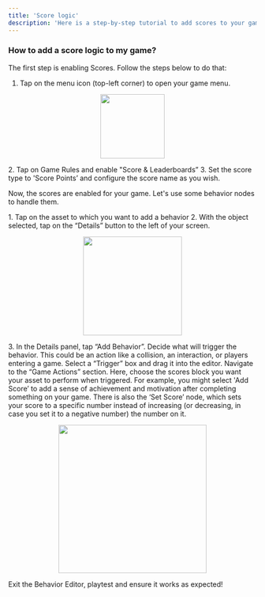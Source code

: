 ```yaml
---
title: 'Score logic'
description: 'Here is a step-by-step tutorial to add scores to your game'
---
```


### **How to add a score logic to my game?**

The first step is enabling Scores. Follow the steps below to do that:

1. Tap on the menu icon (top-left corner) to open your game menu.
<p align="center">
  <img width="130" noZoom src="https://i.imgur.com/TocBoa7.png" />
</p>
2. Tap on Game Rules and enable "Score & Leaderboards”
3. Set the score type to 'Score Points’ and configure the score name as you wish.

Now, the scores are enabled for your game. Let's use some behavior nodes to handle them.

<Steps>
  <Step title="First Step">
<Accordion title="The basics for all behaviors">
    1. Tap on the asset to which you want to add a behavior
    2. With the object selected, tap on the “Details” button to the left of your screen.
    <p align="center">
      <img width="200" noZoom src="https://i.imgur.com/jMSZzP8.png" /> </p>
    3. In the Details panel, tap “Add Behavior”.
</Accordion>
  </Step>
  <Step title="Second Step">
Decide what will trigger the behavior. This could be an action like a collision, an interaction, or players entering a game. Select a “Trigger” box and drag it into the editor.
 </Step>
<Step title="Third Step">
Navigate to the “Game Actions” section. Here, choose the scores block you want your asset to perform when triggered. For example, you might select 'Add Score’ to add a sense of achievement and motivation after completing something on your game. There is also the ‘Set Score’ node, which sets your score to a specific number instead of increasing (or decreasing, in case you set it to a negative number) the number on it.
  <Accordion title="Behavior Image">
    <p align="center">
      <img width="300" noZoom src="https://i.imgur.com/xaSt5j1.png" />
      </p>
  </Accordion>
  </Step>
<Step title="Fourth Step">
Exit the Behavior Editor, playtest and ensure it works as expected!
</Step>
</Steps>
